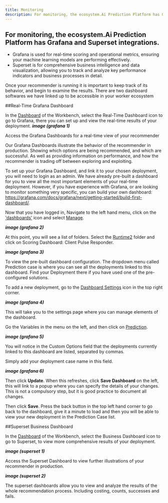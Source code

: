 ```yaml
---
title: Monitoring
description: For monitoring, the ecosystem.Ai Prediction Platform has Grafana and Superset integrations.
---
```


## For monitoring, the ecosystem.Ai Prediction Platform has Grafana and Superset integrations.
- Grafana is used for real-time scoring and operational metrics, ensuring your machine learning models are performing effectively.
- Superset is for comprehensive business intelligence and data visualization, allowing you to track and analyze key performance indicators and business processes in detail.

Once your recommender is running it is important to keep track of its behavior, and begin to examine the results. There are two dashboard softwares we have linked up to be accessible in your worker ecosystem

##Real-Time Grafana Dashboard

In the <u>Dashboard</u> of the Workbench, select the Real-Time Dashboard icon to go to Grafana, there you can set up and view the real-time results of your deployment.
***image (grafana 1)***

Access the Grafana Dashboards for a real-time view of your recommender

Our Grafana Dashboards illustrate the behavior of the recommender in production. Showing which options are being recommended, and which are successful. As well as providing information on performance, and how the recommender is trading off between exploring and exploiting.

To set up your Grafana Dashboard, and link it to your chosen deployment, you will need to login as an admin. We have already pre-built a dashboard for you to view all the most important elements of your real-time deployment. However, if you have experience with Grafana, or are looking to monitor something very specific, you can build your own dashboard: https://grafana.com/docs/grafana/next/getting-started/build-first-dashboard/.

Now that you have logged in, Navigate to the left hand menu, click on the <u>'dashboards'</u> icon and select <u>Manage</u>.

***image (grafana 2)***

At this point, you will see a list of folders. Select the <u>Runtime2</u> folder and click on Scoring Dashboard: Client Pulse Responder.

***image (grafana 3)***

To view the pre-built dashboard configuration. The dropdown menu called Prediction case is where you can see all the deployments linked to this dashboard. Find your Deployment there if you have used one of the pre-configured solutions.

To add a new deployment, go to the <u>Dashboard Settings</u> icon in the top right corner.

***image (grafana 4)***

This will take you to the settings page where you can manage elements of the dashboard.

Go the Variables in the menu on the left, and then click on <u>Prediction</u>.

***image (grafana 5)***

You will notice in the Custom Options field that the deployments currently linked to this dashboard are listed, separated by commas.

Simply add your deployment case name in this field.

***image (grafana 6)***

Then click **Update**. When this refreshes, click **Save Dashboard** on the left, this will link to a popup where you can specify the details of your changes. This is not a compulsory step, but it is good practice to document all changes. 

Then click **Save**. Press the back button in the top left hand corner to go back to the dashboard, give it a minute to load and then you will be able to view your new deployment in the Prediction Case list.

##Superset Business Dashboard

In the <u>Dashboard</u> of the Workbench, select the Business Dashboard icon to go to Superset, to view more comprehensive results of your deployment.

***image (superset 1)***

Access the Superset Dashboard to view further illustrations of your recommender in production.

***image (superset 2)***

The superset dashboards allow you to view and analyze the results of the whole recommendation process. Including costing, counts, successes and fails.
